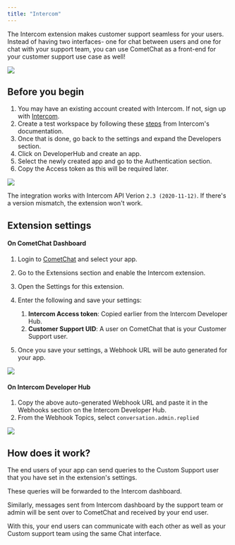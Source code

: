 ```yaml
---
title: "Intercom"
---
```


The Intercom extension makes customer support seamless for your users. Instead of having two interfaces- one for chat between users and one for chat with your support team, you can use CometChat as a front-end for your customer support use case as well!

<Frame>
  <img src="/images/372be330-1640765694-e418a22933fd910b8bfccbba0d080dda.jpg" />
</Frame>

## Before you begin

1. You may have an existing account created with Intercom. If not, sign up with [Intercom](https://intercom.com).
2. Create a test workspace by following these [steps](https://www.intercom.com/help/en/articles/188-create-a-test-workspace-in-intercom) from Intercom's documentation.
3. Once that is done, go back to the settings and expand the Developers section.
4. Click on DeveloperHub and create an app.
5. Select the newly created app and go to the Authentication section.
6. Copy the Access token as this will be required later.

<Frame>
  <img src="/images/d09d3992-1640243502-8bb12843cede8435d4d208271fc0f977.png" />
</Frame>

<Note>

The integration works with Intercom API Verion `2.3 (2020-11-12)`. If there's a version mismatch, the extension won't work.

</Note>

## Extension settings

#### On CometChat Dashboard

1. Login to [CometChat](https://app.cometchat.com/login) and select your app.

2. Go to the Extensions section and enable the Intercom extension.

3. Open the Settings for this extension.

4. Enter the following and save your settings:

   1. **Intercom Access token**: Copied earlier from the Intercom Developer Hub.
   2. **Customer Support UID**: A user on CometChat that is your Customer Support user.

5. Once you save your settings, a Webhook URL will be auto generated for your app.

<Frame>
  <img src="/images/ed46cc70-1640243900-28a7af454b5e68987613c0caba389de3.png" />
</Frame>

#### On Intercom Developer Hub

1. Copy the above auto-generated Webhook URL and paste it in the Webhooks section on the Intercom Developer Hub.
2. From the Webhook Topics, select `conversation.admin.replied`

<Frame>
  <img src="/images/0f160074-1640244083-b6b612ed90de6c593f9cf104cc85669a.png" />
</Frame>

## How does it work?

The end users of your app can send queries to the Custom Support user that you have set in the extension's settings.

These queries will be forwarded to the Intercom dashboard.

Similarly, messages sent from Intercom dashboard by the support team or admin will be sent over to CometChat and received by your end user.

With this, your end users can communicate with each other as well as your Custom support team using the same Chat interface.

